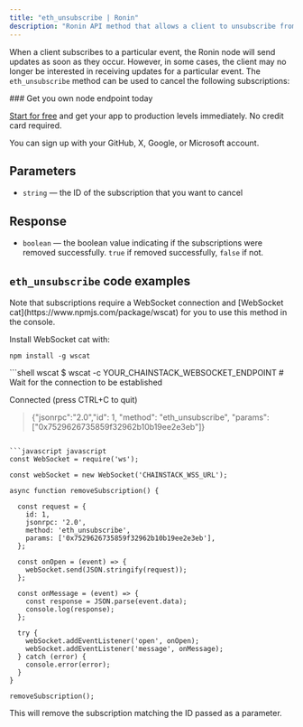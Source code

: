 ---
title: "eth_unsubscribe | Ronin"
description: "Ronin API method that allows a client to unsubscribe from a specific subscription."
---

When a client subscribes to a particular event, the Ronin node will send updates as soon as they occur. However, in some cases, the client may no longer be interested in receiving updates for a particular event. The `eth_unsubscribe` method can be used to cancel the following subscriptions:

<Check>
  ### Get you own node endpoint today

  [Start for free](https://console.chainstack.com/) and get your app to production levels immediately. No credit card required.

  You can sign up with your GitHub, X, Google, or Microsoft account.
</Check>

## Parameters

* `string` — the ID of the subscription that you want to cancel

## Response

* `boolean` — the boolean value indicating if the subscriptions were removed successfully. `true` if removed successfully, `false` if not.

## `eth_unsubscribe` code examples

<Info>
  Note that subscriptions require a WebSocket connection and [WebSocket cat](https://www.npmjs.com/package/wscat) for you to use this method in the console.

  Install WebSocket cat with:

  `npm install -g wscat`
</Info>

<CodeGroup>
  ```shell wscat
  $ wscat -c YOUR_CHAINSTACK_WEBSOCKET_ENDPOINT
  # Wait for the connection to be established

  Connected (press CTRL+C to quit)

  > {"jsonrpc":"2.0","id": 1, "method": "eth_unsubscribe", "params": ["0x7529626735859f32962b10b19ee2e3eb"]}
  ```

  ```javascript javascript
  const WebSocket = require('ws');

  const webSocket = new WebSocket('CHAINSTACK_WSS_URL');

  async function removeSubscription() {

    const request = {
      id: 1,
      jsonrpc: '2.0',
      method: 'eth_unsubscribe',
      params: ['0x7529626735859f32962b10b19ee2e3eb'],
    };

    const onOpen = (event) => {
      webSocket.send(JSON.stringify(request));
    };

    const onMessage = (event) => {
      const response = JSON.parse(event.data);
      console.log(response);
    };

    try {
      webSocket.addEventListener('open', onOpen);
      webSocket.addEventListener('message', onMessage);
    } catch (error) {
      console.error(error);
    }
  }

  removeSubscription();
  ```
</CodeGroup>

This will remove the subscription matching the ID passed as a parameter.
